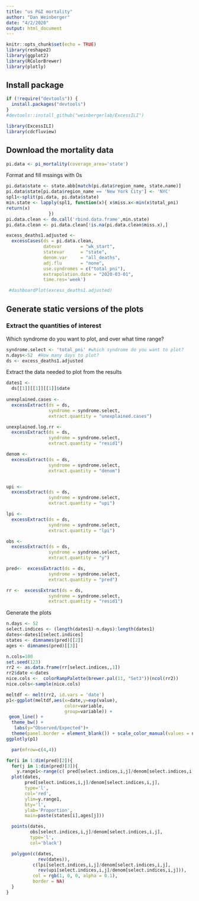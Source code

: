 ```yaml
---
title: "us P&I mortality"
author: "Dan Weinberger"
date: "4/2/2020"
output: html_document
---
```


```r
knitr::opts_chunk$set(echo = TRUE)
library(reshape2)
library(ggplot2)
library(RColorBrewer)
library(plotly)
```

## Install package
```r
if (!require("devtools")) {
  install.packages("devtools")
}
#devtools::install_github("weinbergerlab/ExcessILI")
```

```r
library(ExcessILI)
library(cdcfluview)
```

## Download the mortality data

```r
pi.data <- pi_mortality(coverage_area='state')

```

Format and fill mssings with 0s
```r
pi.data$state <- state.abb[match(pi.data$region_name, state.name)]
pi.data$state[pi.data$region_name == 'New York City'] <- 'NYC'
spl1<-split(pi.data, pi.data$state)
min.state <- lapply(spl1, function(x){ x$miss.x<-min(x$total_pni)
return(x)
                })
pi.data.clean <- do.call('rbind.data.frame',min.state)
pi.data.clean <- pi.data.clean[!is.na(pi.data.clean$miss.x),]
```

```r
excess_deaths1.adjusted <-
  excessCases(ds = pi.data.clean,
              datevar       = "wk_start",
              statevar      = "state",
              denom.var     = "all_deaths",
              adj.flu       = "none",
              use.syndromes = c("total_pni"),
              extrapolation.date = "2020-03-01",
              time.res='week')
```


```r
 #dashboardPlot(excess_deaths1.adjusted)
```


## Generate static versions of the plots

### Extract the quantities of interest

Which syndrome do you want to plot, and over what time range?
```r
syndrome.select <- 'total_pni' #which syndrome do you want to plot?
n.days<-52  #How many days to plot?
ds <- excess_deaths1.adjusted
```
 
Extract the data needed to plot from the results
```r

dates1 <-
  ds[[1]][[1]][[1]]$date
  
unexplained.cases <-
  excessExtract(ds = ds,
                syndrome = syndrome.select,
                extract.quantity = "unexplained.cases")

unexplained.log.rr <-
  excessExtract(ds = ds,
                syndrome = syndrome.select,
                extract.quantity = "resid1")

denom <-
  excessExtract(ds = ds,
                syndrome = syndrome.select,
                extract.quantity = "denom")


upi <-
  excessExtract(ds = ds,
                syndrome = syndrome.select,
                extract.quantity = "upi")

lpi <-
  excessExtract(ds = ds,
                syndrome = syndrome.select,
                extract.quantity = "lpi")

obs <-
  excessExtract(ds = ds,
                syndrome = syndrome.select,
                extract.quantity = "y")

pred<-  excessExtract(ds = ds,
                syndrome = syndrome.select,
                extract.quantity = "pred")

rr <-  excessExtract(ds = ds,
                syndrome = syndrome.select,
                extract.quantity = "resid1")
```

Generate the plots

```r
n.days <- 52
select.indices <- (length(dates1)-n.days):length(dates1)
dates<-dates1[select.indices]
states <- dimnames(pred)[[2]]
ages <- dimnames(pred)[[3]]
```

```r
n.cols=100
set.seed(123)
rr2 <- as.data.frame(rr[select.indices,,1])
rr2$date <-dates
nice.cols <-  colorRampPalette(brewer.pal(11, "Set3"))(ncol(rr2))
nice.cols<-sample(nice.cols)

meltdf <- melt(rr2, id.vars = 'date')
p1<-ggplot(meltdf,aes(x=date,y=exp(value),
                      color=variable,
                      group=variable)) +
 geom_line() +  
  theme_bw() + 
   labs(y="Observed/Expected")+
  theme(panel.border = element_blank()) + scale_color_manual(values = nice.cols)
ggplotly(p1)
```

```r

  par(mfrow=c(4,4))

for(i in 1:dim(pred)[2]){
  for(j in 1:dim(pred)[3]){
    y.range1<-range(c( pred[select.indices,i,j]/denom[select.indices,i,j],obs[select.indices,i,j]/denom[select.indices,i,j], upi[select.indices,i,j]/denom[select.indices,i,j],0))
  plot(dates,
       pred[select.indices,i,j]/denom[select.indices,i,j],
       type='l',
       col='red',
       ylim=y.range1,
       bty='l',
       ylab='Proportion',
       main=paste(states[i],ages[j]))

  points(dates,
         obs[select.indices,i,j]/denom[select.indices,i,j],
         type='l',
         col='black')

  polygon(c(dates,
            rev(dates)),
          c(lpi[select.indices,i,j]/denom[select.indices,i,j],
            rev(upi[select.indices,i,j]/denom[select.indices,i,j])),
          col = rgb(1, 0, 0, alpha = 0.1),
          border = NA)
  }
}
```

